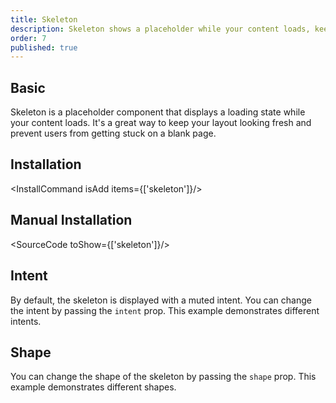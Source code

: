 ```yaml
---
title: Skeleton
description: Skeleton shows a placeholder while your content loads, keeping the layout intact and users chillin' till the real deal pops in.
order: 7
published: true
---
```


## Basic

Skeleton is a placeholder component that displays a loading state while your content loads. It's a great way to keep your layout looking fresh and prevent users from getting stuck on a blank page.

<How toUse="statuses/skeleton-demo" />

## Installation
<InstallCommand isAdd items={['skeleton']}/>

## Manual Installation
<SourceCode toShow={['skeleton']}/>

## Intent
By default, the skeleton is displayed with a muted intent. You can change the intent by passing the `intent` prop. This example demonstrates different intents.
<How toUse="statuses/skeleton-intent-demo" />

## Shape
You can change the shape of the skeleton by passing the `shape` prop. This example demonstrates different shapes.
<How toUse="statuses/skeleton-shape-demo" />
